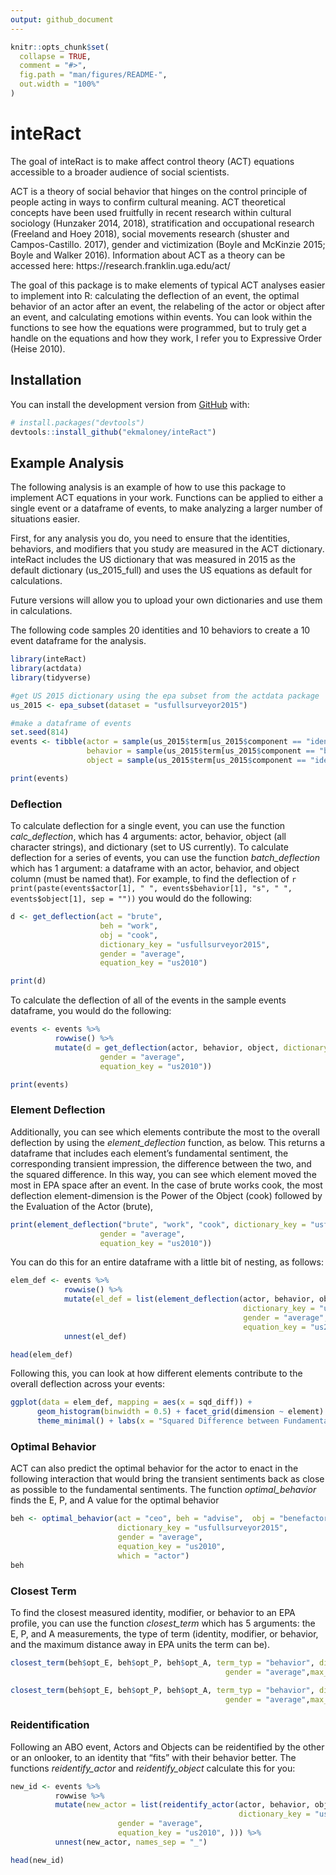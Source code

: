 ```yaml
---
output: github_document
---
```


<!-- README.md is generated from README.Rmd. Please edit that file -->

```r
knitr::opts_chunk$set(
  collapse = TRUE,
  comment = "#>",
  fig.path = "man/figures/README-",
  out.width = "100%"
)
```

# inteRact

<!-- badges: start -->
<!-- badges: end -->

The goal of inteRact is to make affect control theory (ACT) equations accessible to a broader audience of social scientists. 

ACT is a theory of social behavior that hinges on the control principle of people acting in ways to confirm cultural meaning. ACT theoretical concepts have been used fruitfully in recent research within cultural sociology (Hunzaker 2014, 2018), stratification and occupational research (Freeland and Hoey 2018), social movements research (shuster and Campos-Castillo. 2017), gender and victimization (Boyle and McKinzie 2015; Boyle and Walker 2016). Information about ACT as a theory can be accessed here: https://research.franklin.uga.edu/act/ 

The goal of this package is to make elements of typical ACT analyses easier to implement into R: calculating the deflection of an event, the optimal behavior of an actor after an event, the relabeling of the actor or object after an event, and calculating emotions within events. You can look within the functions to see how the equations were programmed, but to truly get a handle on the equations and how they work, I refer you to Expressive Order (Heise 2010). 


## Installation

You can install the development version from [GitHub](https://github.com/) with:

``` r
# install.packages("devtools")
devtools::install_github("ekmaloney/inteRact")
```
## Example Analysis 

The following analysis is an example of how to use this package to implement ACT equations in your work. Functions can be applied to either a single event or a dataframe of events, to make analyzing a larger number of situations easier.

First, for any analysis you do, you need to ensure that the identities, behaviors, and modifiers that you study are measured in the ACT dictionary. inteRact includes the US dictionary that was measured in 2015 as the default dictionary (us_2015_full) and uses the US equations as default for calculations. 

Future versions will allow you to upload your own dictionaries and use them in calculations. 

The following code samples 20 identities and 10 behaviors to create a 10 event dataframe for the analysis. 

```r
library(inteRact)
library(actdata)
library(tidyverse)

#get US 2015 dictionary using the epa subset from the actdata package
us_2015 <- epa_subset(dataset = "usfullsurveyor2015")

#make a dataframe of events 
set.seed(814)
events <- tibble(actor = sample(us_2015$term[us_2015$component == "identity"], 10),
                 behavior = sample(us_2015$term[us_2015$component == "behavior"], 10),
                 object = sample(us_2015$term[us_2015$component == "identity"], 10))

print(events)
```

### Deflection 

To calculate deflection for a single event, you can use the function *calc_deflection*, which has 4 arguments: actor, behavior, object (all character strings), and dictionary (set to US currently). To calculate deflection for a series of events, you can use the function *batch_deflection* which has 1 argument: a dataframe with an actor, behavior, and object column (must be named that). For example, to find the deflection of `r print(paste(events$actor[1], " ", events$behavior[1], "s", " ", events$object[1], sep = ""))` you would do the following: 

```r
d <- get_deflection(act = "brute", 
                    beh = "work", 
                    obj = "cook", 
                    dictionary_key = "usfullsurveyor2015",
                    gender = "average",
                    equation_key = "us2010")

print(d)
```

To calculate the deflection of all of the events in the sample events dataframe, you would do the following: 
```r

events <- events %>% 
          rowwise() %>% 
          mutate(d = get_deflection(actor, behavior, object, dictionary_key = "usfullsurveyor2015",
                    gender = "average",
                    equation_key = "us2010"))

print(events)

```

### Element Deflection 

Additionally, you can see which elements contribute the most to the overall deflection by using the *element_deflection* function, as below. This returns a dataframe that includes each element's fundamental sentiment, the corresponding transient impression, the difference between the two, and the squared difference. In this way, you can see which element moved the most in EPA space after an event. In the case of brute works cook, the most deflection element-dimension is the Power of the Object (cook) followed by the Evaluation of the Actor (brute), 

```r
print(element_deflection("brute", "work", "cook", dictionary_key = "usfullsurveyor2015",
                    gender = "average",
                    equation_key = "us2010"))
```

You can do this for an entire dataframe with a little bit of nesting, as follows: 
```r

elem_def <- events %>%
            rowwise() %>%
            mutate(el_def = list(element_deflection(actor, behavior, object, 
                                                    dictionary_key = "usfullsurveyor2015",
                                                    gender = "average",
                                                    equation_key = "us2010"))) %>%
            unnest(el_def)

head(elem_def)
```
Following this, you can look at how different elements contribute to the overall deflection across your events: 
```r
ggplot(data = elem_def, mapping = aes(x = sqd_diff)) + 
      geom_histogram(binwidth = 0.5) + facet_grid(dimension ~ element) + 
      theme_minimal() + labs(x = "Squared Difference between Fundamental and Transient")
```

### Optimal Behavior 

ACT can also predict the optimal behavior for the actor to enact in the following interaction that would bring the transient sentiments back as close as possible to the fundamental sentiments. The function *optimal_behavior* finds the E, P, and A value for the optimal behavior

```r
beh <- optimal_behavior(act = "ceo", beh = "advise",  obj = "benefactor",
                        dictionary_key = "usfullsurveyor2015",
                        gender = "average",
                        equation_key = "us2010", 
                        which = "actor")
beh
```

### Closest Term 

To find the closest measured identity, modifier, or behavior to an EPA profile, you can use the function *closest_term* which has 5 arguments: the E, P, and A measurements, the type of term (identity, modifier, or behavior, and the maximum distance away in EPA units the term can be). 
```r
closest_term(beh$opt_E, beh$opt_P, beh$opt_A, term_typ = "behavior", dictionary_key = "usfullsurveyor2015",
                                                gender = "average",max_dist = 1)

closest_term(beh$opt_E, beh$opt_P, beh$opt_A, term_typ = "behavior", dictionary_key = "usfullsurveyor2015",
                                                gender = "average",max_dist = 0.5)
```


### Reidentification 
Following an ABO event, Actors and Objects can be reidentified by the other or an onlooker, to an identity that "fits" with their behavior better. The functions *reidentify_actor* and *reidentify_object* calculate this for you: 
```r

new_id <- events %>% 
          rowwise %>%  
          mutate(new_actor = list(reidentify_actor(actor, behavior, object, 
                                                   dictionary_key = "usfullsurveyor2015",
                        gender = "average",
                        equation_key = "us2010", ))) %>% 
          unnest(new_actor, names_sep = "_")

head(new_id)

```

